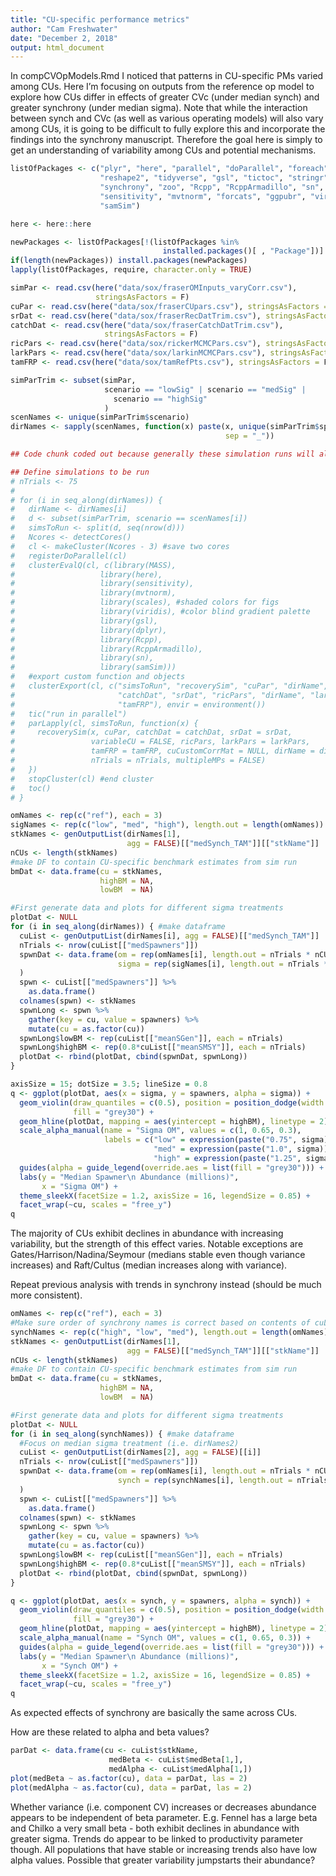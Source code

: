 ```yaml
---
title: "CU-specific performance metrics"
author: "Cam Freshwater"
date: "December 2, 2018"
output: html_document
---
```


In compCVOpModels.Rmd I noticed that patterns in CU-specific PMs varied among CUs. Here I'm focusing on outputs from the reference op model to explore how CUs differ in effects of greater CVc (under median synch) and greater synchrony (under median sigma). Note that while the interaction between synch and CVc (as well as various operating models) will also vary among CUs, it is going to be difficult to fully explore this and incorporate the findings into the synchrony manuscript. Therefore the goal here is simply to get an understanding of variability among CUs and potential mechanisms.

```r
listOfPackages <- c("plyr", "here", "parallel", "doParallel", "foreach", 
                    "reshape2", "tidyverse", "gsl", "tictoc", "stringr", 
                    "synchrony", "zoo", "Rcpp", "RcppArmadillo", "sn", 
                    "sensitivity", "mvtnorm", "forcats", "ggpubr", "viridis", 
                    "samSim")

here <- here::here

newPackages <- listOfPackages[!(listOfPackages %in% 
                                  installed.packages()[ , "Package"])]
if(length(newPackages)) install.packages(newPackages)
lapply(listOfPackages, require, character.only = TRUE)
```


```r
simPar <- read.csv(here("data/sox/fraserOMInputs_varyCorr.csv"),
                   stringsAsFactors = F)
cuPar <- read.csv(here("data/sox/fraserCUpars.csv"), stringsAsFactors = F)
srDat <- read.csv(here("data/sox/fraserRecDatTrim.csv"), stringsAsFactors = F)
catchDat <- read.csv(here("data/sox/fraserCatchDatTrim.csv"), 
                     stringsAsFactors = F)
ricPars <- read.csv(here("data/sox/rickerMCMCPars.csv"), stringsAsFactors = F)
larkPars <- read.csv(here("data/sox/larkinMCMCPars.csv"), stringsAsFactors = F)
tamFRP <- read.csv(here("data/sox/tamRefPts.csv"), stringsAsFactors = F)

simParTrim <- subset(simPar, 
                     scenario == "lowSig" | scenario == "medSig" | 
                       scenario == "highSig"
                     )
scenNames <- unique(simParTrim$scenario)
dirNames <- sapply(scenNames, function(x) paste(x, unique(simParTrim$species), 
                                                sep = "_"))
```


```r
## Code chunk coded out because generally these simulation runs will already be present.

## Define simulations to be run
# nTrials <- 75
# 
# for (i in seq_along(dirNames)) {
#   dirName <- dirNames[i]
#   d <- subset(simParTrim, scenario == scenNames[i])
#   simsToRun <- split(d, seq(nrow(d)))
#   Ncores <- detectCores()
#   cl <- makeCluster(Ncores - 3) #save two cores
#   registerDoParallel(cl)
#   clusterEvalQ(cl, c(library(MASS),
#                   library(here),
#                   library(sensitivity),
#                   library(mvtnorm),
#                   library(scales), #shaded colors for figs
#                   library(viridis), #color blind gradient palette
#                   library(gsl), 
#                   library(dplyr),
#                   library(Rcpp),
#                   library(RcppArmadillo),
#                   library(sn),
#                   library(samSim)))
#   #export custom function and objects
#   clusterExport(cl, c("simsToRun", "recoverySim", "cuPar", "dirName", "nTrials",
#                       "catchDat", "srDat", "ricPars", "dirName", "larkPars", 
#                       "tamFRP"), envir = environment()) 
#   tic("run in parallel")
#   parLapply(cl, simsToRun, function(x) {
#     recoverySim(x, cuPar, catchDat = catchDat, srDat = srDat, 
#                 variableCU = FALSE, ricPars, larkPars = larkPars, 
#                 tamFRP = tamFRP, cuCustomCorrMat = NULL, dirName = dirName, 
#                 nTrials = nTrials, multipleMPs = FALSE)
#   })
#   stopCluster(cl) #end cluster
#   toc()
# }
```


```r
omNames <- rep(c("ref"), each = 3)
sigNames <- rep(c("low", "med", "high"), length.out = length(omNames))
stkNames <- genOutputList(dirNames[1], 
                          agg = FALSE)[["medSynch_TAM"]][["stkName"]]
nCUs <- length(stkNames)
#make DF to contain CU-specific benchmark estimates from sim run
bmDat <- data.frame(cu = stkNames, 
                    highBM = NA,
                    lowBM  = NA)

#First generate data and plots for different sigma treatments
plotDat <- NULL
for (i in seq_along(dirNames)) { #make dataframe
  cuList <- genOutputList(dirNames[i], agg = FALSE)[["medSynch_TAM"]]
  nTrials <- nrow(cuList[["medSpawners"]])
  spwnDat <- data.frame(om = rep(omNames[i], length.out = nTrials * nCUs),
                        sigma = rep(sigNames[i], length.out = nTrials * nCUs)
  )
  spwn <- cuList[["medSpawners"]] %>%
    as.data.frame() 
  colnames(spwn) <- stkNames
  spwnLong <- spwn %>% 
    gather(key = cu, value = spawners) %>% 
    mutate(cu = as.factor(cu))
  spwnLong$lowBM <- rep(cuList[["meanSGen"]], each = nTrials)
  spwnLong$highBM <- rep(0.8*cuList[["meanSMSY"]], each = nTrials)
  plotDat <- rbind(plotDat, cbind(spwnDat, spwnLong))
}

axisSize = 15; dotSize = 3.5; lineSize = 0.8
q <- ggplot(plotDat, aes(x = sigma, y = spawners, alpha = sigma)) +
  geom_violin(draw_quantiles = c(0.5), position = position_dodge(width = 0.75),
              fill = "grey30") +
  geom_hline(plotDat, mapping = aes(yintercept = highBM), linetype = 2) +
  scale_alpha_manual(name = "Sigma OM", values = c(1, 0.65, 0.3),
                     labels = c("low" = expression(paste("0.75", sigma)),
                                "med" = expression(paste("1.0", sigma)),
                                "high" = expression(paste("1.25", sigma)))) +
  guides(alpha = guide_legend(override.aes = list(fill = "grey30"))) +
  labs(y = "Median Spawner\n Abundance (millions)",
       x = "Sigma OM") +
  theme_sleekX(facetSize = 1.2, axisSize = 16, legendSize = 0.85) +
  facet_wrap(~cu, scales = "free_y")
q
```

The majority of CUs exhibit declines in abundance with increasing variability, but the strength of this effect varies. Notable exceptions are Gates/Harrison/Nadina/Seymour (medians stable even though variance increases) and Raft/Cultus (median increases along with variance).

Repeat previous analysis with trends in synchrony instead (should be much more consistent).

```r
omNames <- rep(c("ref"), each = 3)
#Make sure order of synchrony names is correct based on contents of cuList
synchNames <- rep(c("high", "low", "med"), length.out = length(omNames))
stkNames <- genOutputList(dirNames[1], 
                          agg = FALSE)[["medSynch_TAM"]][["stkName"]]
nCUs <- length(stkNames)
#make DF to contain CU-specific benchmark estimates from sim run
bmDat <- data.frame(cu = stkNames, 
                    highBM = NA,
                    lowBM  = NA)

#First generate data and plots for different sigma treatments
plotDat <- NULL
for (i in seq_along(synchNames)) { #make dataframe
  #Focus on median sigma treatment (i.e. dirNames2)
  cuList <- genOutputList(dirNames[2], agg = FALSE)[[i]]
  nTrials <- nrow(cuList[["medSpawners"]])
  spwnDat <- data.frame(om = rep(omNames[i], length.out = nTrials * nCUs),
                        synch = rep(synchNames[i], length.out = nTrials * nCUs)
  )
  spwn <- cuList[["medSpawners"]] %>%
    as.data.frame() 
  colnames(spwn) <- stkNames
  spwnLong <- spwn %>% 
    gather(key = cu, value = spawners) %>% 
    mutate(cu = as.factor(cu))
  spwnLong$lowBM <- rep(cuList[["meanSGen"]], each = nTrials)
  spwnLong$highBM <- rep(0.8*cuList[["meanSMSY"]], each = nTrials)
  plotDat <- rbind(plotDat, cbind(spwnDat, spwnLong))
}

q <- ggplot(plotDat, aes(x = synch, y = spawners, alpha = synch)) +
  geom_violin(draw_quantiles = c(0.5), position = position_dodge(width = 0.75),
              fill = "grey30") +
  geom_hline(plotDat, mapping = aes(yintercept = highBM), linetype = 2) +
  scale_alpha_manual(name = "Synch OM", values = c(1, 0.65, 0.3)) +
  guides(alpha = guide_legend(override.aes = list(fill = "grey30"))) +
  labs(y = "Median Spawner\n Abundance (millions)",
       x = "Synch OM") +
  theme_sleekX(facetSize = 1.2, axisSize = 16, legendSize = 0.85) +
  facet_wrap(~cu, scales = "free_y")
q
```

As expected effects of synchrony are basically the same across CUs.

How are these related to alpha and beta values?

```r
parDat <- data.frame(cu <- cuList$stkName,
                      medBeta <- cuList$medBeta[1,],
                      medAlpha <- cuList$medAlpha[1,])
plot(medBeta ~ as.factor(cu), data = parDat, las = 2)
plot(medAlpha ~ as.factor(cu), data = parDat, las = 2)
```

Whether variance (i.e. component CV) increases or decreases abundance appears to be independent of beta parameter. E.g. Fennel has a large beta and Chilko a very small beta - both exhibit declines in abundance with greater sigma. Trends do appear to be linked to productivity parameter though. All populations that have stable or increasing trends also have low alpha values. Possible that greater variability jumpstarts their abundance?